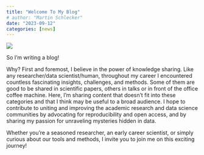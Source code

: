 ```yaml
---
title: "Welcome To My Blog"
# author: "Martin Schlecker"
date: "2023-09-12"
categories: [news]
---
```


![](thumbnail.jpg)


So I'm writing a blog!

Why? First and foremost, I believe in the power of knowledge sharing. Like any researcher/data scientist/human, throughout my career I encountered countless fascinating insights, challenges, and methods. Some of them are good to be shared in scientific papers, others in talks or in front of the office coffee machine.
Here, I'm sharing content that doesn't fit into these categories and that I think may be useful to a broad audience. I hope to contribute to uniting and improving the academic research and data science communities by advocating for reproducibility and open access, and by sharing my passion for unraveling mysteries hidden in data.

Whether you're a seasoned researcher, an early career scientist, or simply curious about our tools and methods, I invite you to join me on this exciting journey!